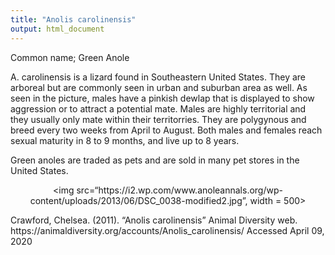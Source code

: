 ```yaml
---
title: "Anolis carolinensis"
output: html_document
---
```


Common name; Green Anole

A. carolinensis is a lizard found in Southeastern United States. They are arboreal but are commonly seen in urban and suburban area as well.
As seen in the picture, males have a pinkish dewlap that is displayed to show aggression or to attract a potential mate. Males are highly territorial and they usually only mate within their territorries. They are polygynous and breed every two weeks from April to August.
Both males and females reach sexual maturity in 8 to 9 months, and live up to 8 years.

Green anoles are traded as pets and are sold in many pet stores in the United States.

<p align='center'>
<img src="https://i2.wp.com/www.anoleannals.org/wp-content/uploads/2013/06/DSC_0038-modified2.jpg", width = 500>
</p>


Crawford, Chelsea. (2011). "Anolis carolinensis" Animal Diversity web. https://animaldiversity.org/accounts/Anolis_carolinensis/ Accessed April 09, 2020